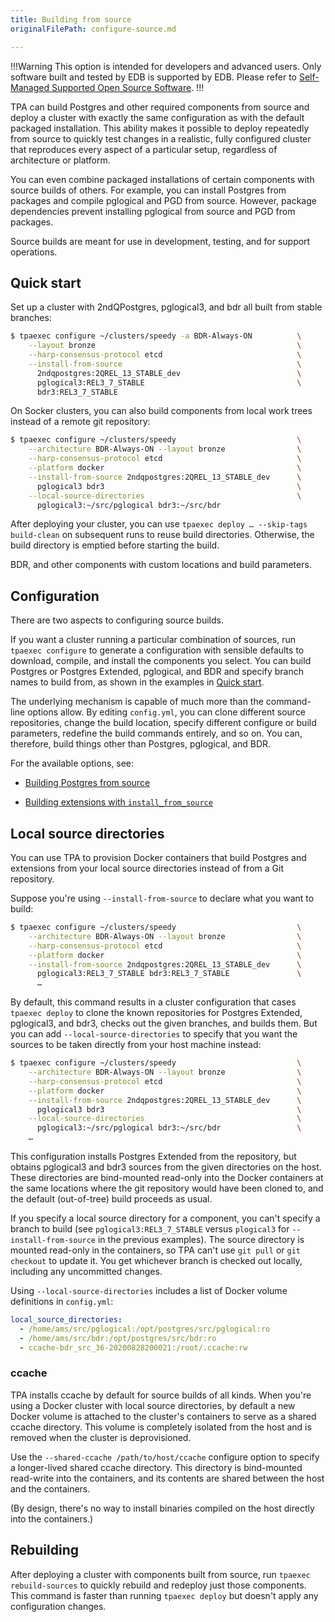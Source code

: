 ```yaml
---
title: Building from source
originalFilePath: configure-source.md

---
```


!!!Warning
This option is intended for developers and advanced users. 
Only software built and tested by EDB is supported by EDB. Please refer to 
[Self-Managed Supported Open Source Software](https://www.enterprisedb.com/product-compatibility/edb-supported-open-source-software.pdf).
!!!

TPA can build Postgres and other required components from source and
deploy a cluster with exactly the same configuration as with the default
packaged installation. This ability makes it possible to deploy repeatedly from
source to quickly test changes in a realistic, fully configured cluster
that reproduces every aspect of a particular setup, regardless of
architecture or platform.

You can even combine packaged installations of certain components with
source builds of others. For example, you can install Postgres from
packages and compile pglogical and PGD from source. However, package
dependencies prevent installing pglogical from source and PGD from
packages.

Source builds are meant for use in development, testing, and for support
operations.

## Quick start

Set up a cluster with 2ndQPostgres, pglogical3, and bdr all built from
stable branches:

```bash
$ tpaexec configure ~/clusters/speedy -a BDR-Always-ON          \
    --layout bronze                                             \
    --harp-consensus-protocol etcd                              \
    --install-from-source                                       \
      2ndqpostgres:2QREL_13_STABLE_dev                          \
      pglogical3:REL3_7_STABLE                                  \
      bdr3:REL3_7_STABLE
```

On Socker clusters, you can also build components from local work trees instead of a remote git repository:

```bash
$ tpaexec configure ~/clusters/speedy                           \
    --architecture BDR-Always-ON --layout bronze                \
    --harp-consensus-protocol etcd                              \
    --platform docker                                           \
    --install-from-source 2ndqpostgres:2QREL_13_STABLE_dev      \
      pglogical3 bdr3                                           \
    --local-source-directories                                  \
      pglogical3:~/src/pglogical bdr3:~/src/bdr
```

After deploying your cluster, you can use
`tpaexec deploy … --skip-tags build-clean` on subsequent runs to
reuse build directories. Otherwise, the build directory is emptied
before starting the build.

BDR, and other components with custom locations and build parameters.

## Configuration

There are two aspects to configuring source builds.

If you want a cluster running a particular combination of sources,
run `tpaexec configure` to generate a configuration with sensible
defaults to download, compile, and install the components you select.
You can build Postgres or Postgres Extended, pglogical, and BDR and specify
branch names to build from, as shown in the examples in [Quick start](#quick-start).

The underlying mechanism is capable of much more than the command-line
options allow. By editing `config.yml`, you can clone different source
repositories, change the build location, specify different configure or
build parameters, redefine the build commands entirely, and so on. You
can, therefore, build things other than Postgres, pglogical, and BDR.

For the available options, see:

-   [Building Postgres from source](reference/postgres_installation_method_src/)

-   [Building extensions with `install_from_source`](reference/install_from_source/)

## Local source directories

You can use TPA to provision Docker containers that build Postgres
and extensions from your local source directories instead of from a
Git repository.

Suppose you're using `--install-from-source` to declare what you want
to build:

```bash
$ tpaexec configure ~/clusters/speedy                           \
    --architecture BDR-Always-ON --layout bronze                \
    --harp-consensus-protocol etcd                              \
    --platform docker                                           \
    --install-from-source 2ndqpostgres:2QREL_13_STABLE_dev      \
      pglogical3:REL3_7_STABLE bdr3:REL3_7_STABLE               \
      …
```

By default, this command results in a cluster configuration that cases `tpaexec deploy` to clone the known repositories for Postgres Extended,
pglogical3, and bdr3, checks out the given branches, and builds them. But
you can add `--local-source-directories` to specify that you want the
sources to be taken directly from your host machine instead:

```bash
$ tpaexec configure ~/clusters/speedy                           \
    --architecture BDR-Always-ON --layout bronze                \
    --harp-consensus-protocol etcd                              \
    --platform docker                                           \
    --install-from-source 2ndqpostgres:2QREL_13_STABLE_dev      \
      pglogical3 bdr3                                           \
    --local-source-directories                                  \
      pglogical3:~/src/pglogical bdr3:~/src/bdr                 \
    …
```

This configuration installs Postgres Extended from the repository,
but obtains pglogical3 and bdr3 sources from the given directories on
the host. These directories are bind-mounted read-only into the Docker
containers at the same locations where the git repository would have
been cloned to, and the default (out-of-tree) build proceeds as usual.

If you specify a local source directory for a component, you can't
specify a branch to build (see `pglogical3:REL3_7_STABLE` versus
`plogical3` for `--install-from-source` in the previous examples). The
source directory is mounted read-only in the containers, so TPA
can't use `git pull` or `git checkout` to update it. You get whichever
branch is checked out locally, including any uncommitted changes.

Using `--local-source-directories` includes a list of Docker volume
definitions in `config.yml`:

```yaml
local_source_directories:
  - /home/ams/src/pglogical:/opt/postgres/src/pglogical:ro
  - /home/ams/src/bdr:/opt/postgres/src/bdr:ro
  - ccache-bdr_src_36-20200828200021:/root/.ccache:rw
```

### ccache

TPA installs ccache by default for source builds of all kinds. When
you're using a Docker cluster with local source directories, by default
a new Docker volume is attached to the cluster's containers to serve as
a shared ccache directory. This volume is completely isolated from the
host and is removed when the cluster is deprovisioned.

Use the `--shared-ccache /path/to/host/ccache` configure option to
specify a longer-lived shared ccache directory. This directory is
bind-mounted read-write into the containers, and its contents are shared
between the host and the containers.

(By design, there's no way to install binaries compiled on the host
directly into the containers.)

## Rebuilding

After deploying a cluster with components built from source, run 
`tpaexec rebuild-sources` to quickly rebuild and redeploy just those components. 
This command is faster than running `tpaexec deploy` but doesn't apply any configuration changes.
